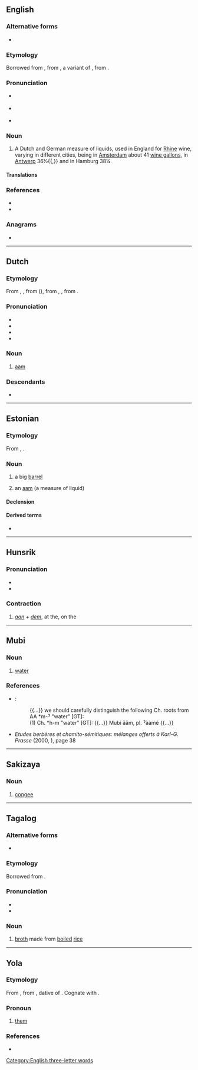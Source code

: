 {{also|Aam|AAM|aám|aàm|aa’m|a'am|åm}}
==English==

===Alternative forms===
* {{alter|en|aum|awm}}

===Etymology===
Borrowed from {{bor|en|nl|aam}}, from {{der|en|la|ama}}, a variant of {{m|la|hama}}, from {{der|en|grc|ἄμη||bucket}}.

===Pronunciation===
* {{a|RP}} {{IPA|en|/ɑːm/|/ɔːm/}}
* {{a|US}} {{IPA|en|/ɑm/|/ɔm/}}
* {{rhymes|en|ɑːm|ɔːm}}

===Noun===
{{en-noun}}

# {{lb|en|historical}} A Dutch and German measure of liquids, used in England for [[Rhine]] wine, varying in different cities, being in [[Amsterdam]] about 41 [[wine gallon]]s, in [[Antwerp]] 36½{{,}} and in Hamburg 38¼. {{defdate|first attested around 1350 to 1470}}

====Translations====
{{trans-top|Dutch and German measure of liquids}}
{{trans-mid}}
{{trans-bottom}}

===References===
* {{R:SOED5|page=1}}
* {{R:Webster 1913}}

===Anagrams===
* {{anagrams|en|a=aam|AMA|Ama|ama|maa}}

[[Category:English three-letter words]]

----

==Dutch==

===Etymology===
From {{inh|nl|dum|ame}}, {{m|dum|aem}}, from {{der|nl|LL.|ama}} ({{cog|la|hama}}), from {{der|nl|grc|ἄμη||bucket}}, {{m|grc|ἀμάω||to gather, harvest}}, from {{cog|ine-pro|*sem-||together}}.

===Pronunciation===
* {{IPA|nl|/aːm/}}
* {{audio|nl|Nl-aam.ogg|Audio}}
* {{hyphenation|nl|aam}}
* {{rhyme|nl|aːm}}

===Noun===
{{nl-noun|n|-en|-}}

# [[#English|aam]]

===Descendants===
* {{desc|en|aam|bor=1}}

----

==Estonian==

===Etymology===
From {{der|et|gml|am}}, {{m|gml|ame}}.

===Noun===
{{et-noun|aami|aami}}

# a big [[barrel]]
# {{lb|et|historical}} an [[aam]] (a measure of liquid)

====Declension====
{{et-decl-riik|aam|aam|i}}

====Derived terms====
* {{l|et|aamissepp}}

----

==Hunsrik==

===Pronunciation===
* {{IPA|hrx|/ɔːm/}}
* {{audio|hrx|Hrx-aam.ogg|Audio}}

===Contraction===
{{head|hrx|contraction}}

# ''[[aan#Hunsrik|aan]] + [[dem#Hunsrik|dem]]'', at the, on the
#: {{ux|hrx|'''Aam''' Montach hod-s gerehnd.|'''On''' Monday it rained.}}

----

==Mubi==

===Noun===
{{head|mub|noun|head=ăăm|plural|[[aame|ˀààmé]]}}

# [[water]]

===References===
* {{R:egy:EDE|v=3|p=201}}:
*: {{...}} we should carefully distinguish the following Ch. roots from AA *m-ˀ "water" [GT]:
*: (1) Ch. *h-m "water" [GT]: {{...}} Mubi ăăm, pl. ˀààmé {{...}}
* ''Etudes berbères et chamito-sémitiques: mélanges offerts à Karl-G. Prasse'' (2000, {{ISBN|9042908262}}), page 38

----

==Sakizaya==

===Noun===
{{head|szy|noun}}

# [[congee]]

----

==Tagalog==

===Alternative forms===
* {{l|tl|am}}

===Etymology===
Borrowed from {{bor|tl|nan-hok|飲|tr=ám||rice soup}}.

===Pronunciation===
* {{hyph|tl|a|am}}
* {{tl-IPA|aám}}

===Noun===
{{tl-noun|aám}}

# [[broth]] made from [[boiled]] [[rice]]
#: {{ux|tl|Bigyan mo ng '''aam''' ang bata.|translation=Give the child some rice broth.}}

----

==Yola==

===Etymology===
From {{inh|yol|enm|hem}}, from {{inh|yol|ang|heom||them}}, dative of {{m|ang|hie}}. Cognate with {{cog|en|'em}}.

===Pronoun===
{{head|yol|pronoun}}

# [[them]]

===References===
* {{R:Poole 1867}}